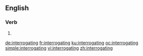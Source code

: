 ==English==

===Verb===
{{head|en|present participle}}

# {{present participle of|interrogate|lang=en}}

[[de:interrogating]]
[[fr:interrogating]]
[[ku:interrogating]]
[[oc:interrogating]]
[[simple:interrogating]]
[[vi:interrogating]]
[[zh:interrogating]]
